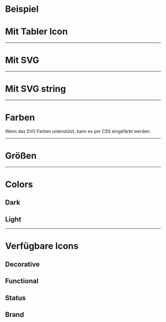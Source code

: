 # Beispiel

<LiveCodeEditor />

# Mit Tabler Icon

<LiveCodeEditor example="tabler" editorCollapsed />

---

# Mit SVG

<LiveCodeEditor example="svg" editorCollapsed />

---

# Mit SVG string

<LiveCodeEditor example="svg-string" editorCollapsed />

---

# Farben

Wenn das SVG Farben unterstützt, kann es per CSS eingefärbt werden.

<LiveCodeEditor example="coloring" editorCollapsed />

---

# Größen

<LiveCodeEditor example="sizes" editorCollapsed />

---

# Colors

## Dark

<LiveCodeEditor example="dark" lightBackground editorCollapsed />

## Light

<LiveCodeEditor example="light" darkBackground editorCollapsed />

---

# Verfügbare Icons

## Decorative

<LiveCodeEditor example="decorative" editorCollapsed />

## Functional

<LiveCodeEditor example="functional" editorCollapsed />

## Status

<LiveCodeEditor example="states" editorCollapsed />

## Brand

<LiveCodeEditor example="brand" editorCollapsed />
